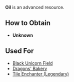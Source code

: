 {{Infobox resource
| name = Oil
| image = 
| description = An advanced resource.
}}

'''Oil''' is an advanced resource.

== How to Obtain ==
* '''Unknown'''

== Used For ==
* [[Black Unicorn Field]]
* [[Dragons' Bakery]]
* [[Tile Enchanter (Legendary)]]
